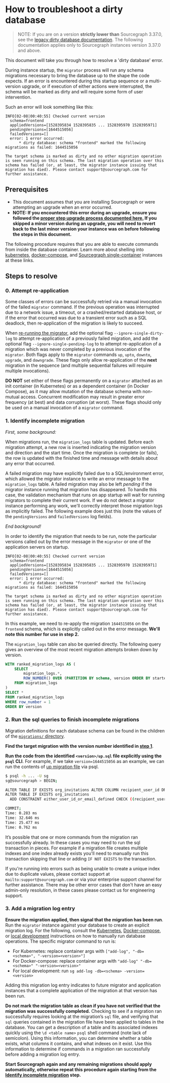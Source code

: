 # How to troubleshoot a dirty database

> NOTE: If you are on a version **strictly lower than** Sourcegraph 3.37.0, see the [legacy dirty database documentation](/admin/how-to/dirty_database_pre_3_37). The following documentation applies only to Sourcegraph instances version 3.37.0 and above.

This document will take you through how to resolve a 'dirty database' error.

During instance startup, the `migrator` process will run any schema migrations necessary to bring the database up to the shape the code expects. If an error is encountered during this startup sequence or a multi-version upgrade, or if execution of either actions were interrupted, the schema will be marked as dirty and will require some form of user intervention.

Such an error will look something like this:

```log
INFO[02-08|00:40:55] Checked current version
  schema=frontend
  appliedVersions=[1528395834 1528395835 ... 1528395970 1528395971]
  pendingVersions=[1644515056]
  failedVersions=[]
  error: 1 error occurred:
	  * dirty database: schema "frontend" marked the following migrations as failed: 1644515056

The target schema is marked as dirty and no other migration operation is seen running on this schema. The last migration operation over this schema has failed (or, at least, the migrator instance issuing that migration has died). Please contact support@sourcegraph.com for further assistance.
```

## Prerequisites

* This document assumes that you are installing Sourcegraph or were attempting an upgrade when an error occurred.
* **NOTE: If you encountered this error during an upgrade, ensure you followed the [proper step upgrade process documented here.](/admin/updates) If you skipped a minor version during an upgrade, you will need to revert back to the last minor version your instance was on before following the steps in this document.**

The following procedure requires that you are able to execute commands from inside the database container. Learn more about shelling into [kubernetes](/admin/deploy/kubernetes/operations#access-the-database), [docker-compose](/admin/deploy/docker-compose/#access-the-database), and [Sourcegraph single-container](/admin/deploy/docker-single-container/#access-the-database) instances at these links.

## Steps to resolve

### 0. Attempt re-application

Some classes of errors can be successfully retried via a manual invocation of the failed `migrator` command. If the previous operation was interrupted due to a network issue, a timeout, or a crashed/restarted database host, or if the error that occurred was due to a transient error such as a SQL deadlock, then re-application of the migration is likely to succeed.

When [re-running the migrator](/admin/updates/migrator/migrator-operations), add the optional flag `--ignore-single-dirty-log` to attempt re-application of a previously failed migration, and add the optional flag `--ignore-single-pending-log` to to attempt re-application of a migration which was never completed by a previous invocation of the `migrator`. Both flags apply to the `migrator` commands `up`, `upto`, `downto`, `upgrade`, and `downgrade`. These flags only allow re-application of the **next** migration in the sequence (and multiple sequential failures will require multiple invocations).

**DO NOT** set either of these flags permanently on a `migrator` attached as an init container (in Kubernetes) or as a dependent container (in Docker Compose), as it may allow mutation of the database schema with non-mutual access. Concurrent modification may result in greater error frequency (at best) and data corruption (at worst). These flags should only be used on a manual invocation of a `migrator` command.

### 1. Identify incomplete migration

_First, some background:_

When migrations run, the `migration_logs` table is updated. Before each migration attempt, a new row is inserted indicating the migration version and direction and the start time. Once the migration is complete (or fails), the row is updated with the finished time and message with details about any error that occurred.

A failed migration may have explicitly failed due to a SQL/environment error, which allowed the migrator instance to write an error message to the `migration_logs` table. A failed migration may also be left _pending_ if the migrator instance running that migration has disappeared. To handle this case, the validation mechanism that runs on app startup will wait for running migrators to complete their current work. If we do not detect a migrator instance performing any work, we'll correctly interpret those migration logs as implicitly failed. The following example does just this (note the values of the `pendingVersions` and `failedVersions` log fields).

_End background!_

In order to identify the migration that needs to be run, note the particular versions called out by the error message in the `migrator` or one of the application servers on startup.

```
INFO[02-08|00:40:55] Checked current version
  schema=frontend
  appliedVersions=[1528395834 1528395835 ... 1528395970 1528395971]
  pendingVersions=[1644515056]
  failedVersions=[]
  error: 1 error occurred:
	  * dirty database: schema "frontend" marked the following migrations as failed: 1644515056

The target schema is marked as dirty and no other migration operation is seen running on this schema. The last migration operation over this schema has failed (or, at least, the migrator instance issuing that migration has died). Please contact support@sourcegraph.com for further assistance.
```

In this example, we need to re-apply the migration `1644515056` on the `frontend` schema, which is explicitly called out in the error message. **We'll note this number for use in step 2.**

The `migration_logs` table can also be queried directly. The following query gives an overview of the most recent migration attempts broken down by version.

```sql
WITH ranked_migration_logs AS (
	SELECT
		migration_logs.*,
		ROW_NUMBER() OVER (PARTITION BY schema, version ORDER BY started_at DESC) AS row_number
	FROM migration_logs
)
SELECT *
FROM ranked_migration_logs
WHERE row_number = 1
ORDER BY version
```

### 2. Run the sql queries to finish incomplete migrations

Migration definitions for each database schema can be found in the children of the [`migrations/` directory](https://github.com/sourcegraph/artifacts/tree/main/migrations).

**Find the target migration with the version number identified in [step 1](#1-identify-incomplete-migration)**.

**Run the code from the identified `<version>/up.sql` file explicitly using the `psql` CLI**. For example, if we take `version=1644515056` as an example, we can run the contents of [up migration file](https://github.com/sourcegraph/sourcegraph-public-snapshot/blob/b20107113548ed7eeb8ba22d1fdb41e8d692cf18/migrations/frontend/1644515056/up.sql) via psql.

```bash
$ psql -h ... -U sg
sg@sourcegraph > BEGIN;

ALTER TABLE IF EXISTS org_invitations ALTER COLUMN recipient_user_id DROP NOT NULL;
ALTER TABLE IF EXISTS org_invitations
  ADD CONSTRAINT either_user_id_or_email_defined CHECK ((recipient_user_id IS NULL) != (recipient_email IS NULL));

COMMIT;
Time: 0.283 ms
Time: 32.646 ms
Time: 25.477 ms
Time: 0.762 ms
```

It’s possible that one or more commands from the migration ran successfully already. In these cases you may need to run the sql transaction in pieces. For example if a migration file creates multiple indexes and one index already exists you'll need to manually run this transaction skipping that line or adding `IF NOT EXISTS` to the transaction.

If you're running into errors such as being unable to create a unique index due to duplicate values, please contact support at `mailto:support@sourcegraph.com` or via your enterprise support channel for further assistance. There may be other error cases that don't have an easy admin-only resolution, in these cases please contact us for engineering support.

### 3. Add a migration log entry

**Ensure the migration applied, then signal that the migration has been run**. Run the `migrator` instance against your database to create an explicit migration log. For the following, consult the [Kubernetes](/admin/updates/migrator/migrator-operations#kubernetes), [Docker-compose](/admin/updates/migrator/migrator-operations#docker--docker-compose), or [local development](/admin/updates/migrator/migrator-operations#local-development) instructions on how to manually run database operations. The specific migrator command to run is:

- For Kubernetes: replace container args with `["add-log", "-db=<schema>", "-version=<version>"]`
- For Docker-compose: replace container args with `"add-log" "-db=<schema>" "-version=<version>"`
- For local development: run `sg add-log -db=<schema> -version=<version>`

Adding this migration log entry indicates to future migrator and application instances that a complete application of the migration at that version has been run.

**Do not mark the migration table as clean if you have not verified that the migration was successfully completed.** Checking to see if a migration ran successfully requires looking at the migration’s `sql` file, and verifying that `sql` queries contained in the migration file have been applied to tables in the database. You can get a description of a table and its associated indexes quickly using the `\d <table name>` `psql` shell command (note lack of semicolon). Using this information, you can determine whether a table exists, what columns it contains, and what indexes on it exist. Use this information to determine if commands in a migration ran successfully before adding a migration log entry.

**Start Sourcegraph again and any remaining migrations should apply automatically, otherwise repeat this procedure again starting from the [Identify incomplete migration](#1-identify-incomplete-migration) step.**
